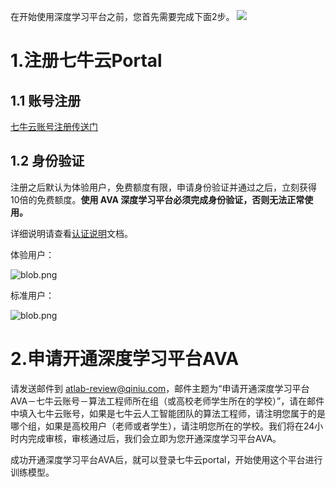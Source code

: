 在开始使用深度学习平台之前，您首先需要完成下面2步。
![](https://dn-odum9helk.qbox.me/Fo2tZHtI72llbuGZefBsrB_pQ2sV?imageView2/2/w/400/h/800)
# 1.注册七牛云Portal
## 1.1 账号注册
[七牛云账号注册传送门](https://portal.qiniu.com/signup/choice)

## 1.2 身份验证

注册之后默认为体验用户，免费额度有限，申请身份验证并通过之后，立刻获得10倍的免费额度。**使用 AVA 深度学习平台必须完成身份验证，否则无法正常使用。**

详细说明请查看[认证说明](https://developer.qiniu.com/af/manual/4057/the-identity-authentication)文档。

体验用户：

![blob.png](https://oi2ix6x26.qnssl.com/attachments/download/600375/00157158d51c3252c5ae1b19dc82f9d/)

标准用户：

![blob.png](https://oi2ix6x26.qnssl.com/attachments/download/600376/00157158d7a18becc5ceab3ec2e32a1/)

# 2.申请开通深度学习平台AVA 

请发送邮件到 atlab-review@qiniu.com，邮件主题为“申请开通深度学习平台AVA－七牛云账号－算法工程师所在组（或高校老师学生所在的学校）”，请在邮件中填入七牛云账号，如果是七牛云人工智能团队的算法工程师，请注明您属于的是哪个组，如果是高校用户（老师或者学生），请注明您所在的学校。我们将在24小时内完成审核，审核通过后，我们会立即为您开通深度学习平台AVA。


成功开通深度学习平台AVA后，就可以登录七牛云portal，开始使用这个平台进行训练模型。